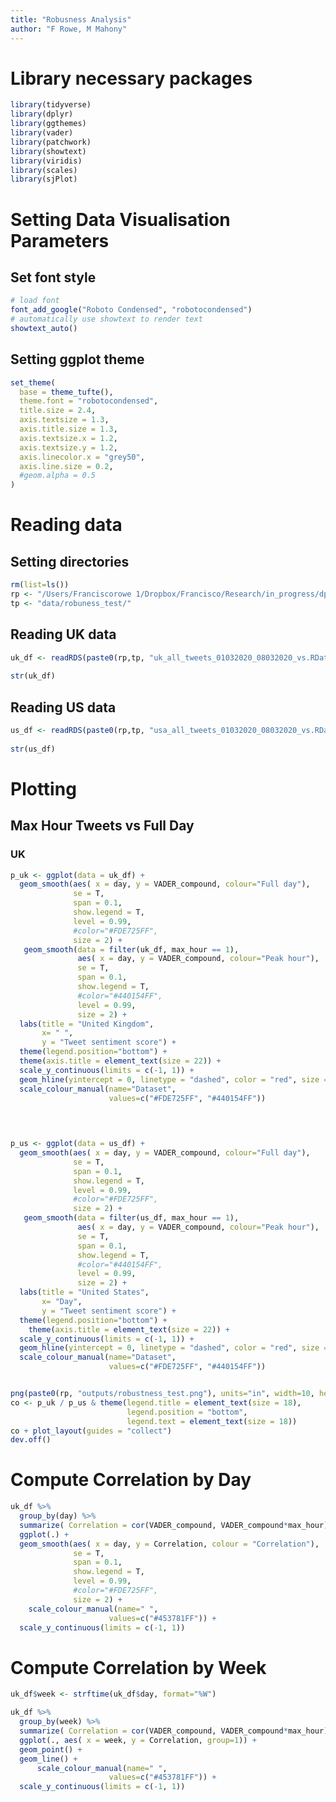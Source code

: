 ```yaml
---
title: "Robusness Analysis"
author: "F Rowe, M Mahony"
---
```


# Library necessary packages
```r
library(tidyverse)
library(dplyr)
library(ggthemes)
library(vader)
library(patchwork)
library(showtext)
library(viridis)
library(scales)
library(sjPlot)
```
# Setting Data Visualisation Parameters

## Set font style
```r
# load font
font_add_google("Roboto Condensed", "robotocondensed")
# automatically use showtext to render text
showtext_auto()
```

## Setting ggplot theme
```r
set_theme(
  base = theme_tufte(),
  theme.font = "robotocondensed",
  title.size = 2.4,
  axis.textsize = 1.3,
  axis.title.size = 1.3,
  axis.textsize.x = 1.2,
  axis.textsize.y = 1.2,
  axis.linecolor.x = "grey50",
  axis.line.size = 0.2,
  #geom.alpha = 0.5
)
```

# Reading data

## Setting directories
```r
rm(list=ls())
rp <- "/Users/Franciscorowe 1/Dropbox/Francisco/Research/in_progress/dp_paper/github/stigma_covid/"
tp <- "data/robuness_test/"
```

## Reading UK data
```r
uk_df <- readRDS(paste0(rp,tp, "uk_all_tweets_01032020_08032020_vs.RData")) %>% filter(day < as.Date("2020-04-01"))
  
str(uk_df)
```

## Reading US data
```r
us_df <- readRDS(paste0(rp,tp, "usa_all_tweets_01032020_08032020_vs.RData")) %>% filter(day < as.Date("2020-04-01"))
  
str(us_df)
```


# Plotting

## Max Hour Tweets vs Full Day

### UK
```r
p_uk <- ggplot(data = uk_df) + 
  geom_smooth(aes( x = day, y = VADER_compound, colour="Full day"), 
              se = T, 
              span = 0.1, 
              show.legend = T,
              level = 0.99,
              #color="#FDE725FF",
              size = 2) +
   geom_smooth(data = filter(uk_df, max_hour == 1), 
               aes( x = day, y = VADER_compound, colour="Peak hour"), 
               se = T, 
               span = 0.1, 
               show.legend = T, 
               #color="#440154FF",
               level = 0.99,
               size = 2) +
  labs(title = "United Kingdom",
       x= " ",
       y = "Tweet sentiment score") +
  theme(legend.position="bottom") +
  theme(axis.title = element_text(size = 22)) +
  scale_y_continuous(limits = c(-1, 1)) +
  geom_hline(yintercept = 0, linetype = "dashed", color = "red", size = .3) +
  scale_colour_manual(name="Dataset", 
                      values=c("#FDE725FF", "#440154FF"))
  

  
```

```r
p_us <- ggplot(data = us_df) + 
  geom_smooth(aes( x = day, y = VADER_compound, colour="Full day"), 
              se = T, 
              span = 0.1, 
              show.legend = T,
              level = 0.99,
              #color="#FDE725FF",
              size = 2) +
   geom_smooth(data = filter(us_df, max_hour == 1), 
               aes( x = day, y = VADER_compound, colour="Peak hour"), 
               se = T, 
               span = 0.1, 
               show.legend = T, 
               #color="#440154FF",
               level = 0.99,
               size = 2) +
  labs(title = "United States",
       x= "Day",
       y = "Tweet sentiment score") +
  theme(legend.position="bottom") +
    theme(axis.title = element_text(size = 22)) +
  scale_y_continuous(limits = c(-1, 1)) +
  geom_hline(yintercept = 0, linetype = "dashed", color = "red", size = .3) +
  scale_colour_manual(name="Dataset", 
                      values=c("#FDE725FF", "#440154FF"))


png(paste0(rp, "outputs/robustness_test.png"), units="in", width=10, height=15, res=300)
co <- p_uk / p_us & theme(legend.title = element_text(size = 18), 
                          legend.position = "bottom", 
                          legend.text = element_text(size = 18)) 
co + plot_layout(guides = "collect")
dev.off()
```


# Compute Correlation by Day
```r
uk_df %>%
  group_by(day) %>%
  summarize( Correlation = cor(VADER_compound, VADER_compound*max_hour)) %>% 
  ggplot(.) + 
  geom_smooth(aes( x = day, y = Correlation, colour = "Correlation"), 
              se = T, 
              span = 0.1, 
              show.legend = T,
              level = 0.99,
              #color="#FDE725FF",
              size = 2) +
    scale_colour_manual(name=" ", 
                      values=c("#453781FF")) +
  scale_y_continuous(limits = c(-1, 1))
```

# Compute Correlation by Week
```r
uk_df$week <- strftime(uk_df$day, format="%W")

uk_df %>%
  group_by(week) %>%
  summarize( Correlation = cor(VADER_compound, VADER_compound*max_hour)) %>% 
  ggplot(., aes( x = week, y = Correlation, group=1)) + 
  geom_point() +
  geom_line() +
      scale_colour_manual(name=" ", 
                      values=c("#453781FF")) +
  scale_y_continuous(limits = c(-1, 1))

```



